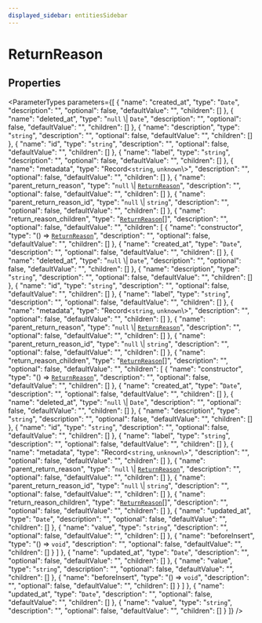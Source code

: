 ```yaml
---
displayed_sidebar: entitiesSidebar
---
```



# ReturnReason

## Properties

<ParameterTypes parameters={[
  {
    "name": "created_at",
    "type": "`Date`",
    "description": "",
    "optional": false,
    "defaultValue": "",
    "children": []
  },
  {
    "name": "deleted_at",
    "type": "``null`` \\| `Date`",
    "description": "",
    "optional": false,
    "defaultValue": "",
    "children": []
  },
  {
    "name": "description",
    "type": "`string`",
    "description": "",
    "optional": false,
    "defaultValue": "",
    "children": []
  },
  {
    "name": "id",
    "type": "`string`",
    "description": "",
    "optional": false,
    "defaultValue": "",
    "children": []
  },
  {
    "name": "label",
    "type": "`string`",
    "description": "",
    "optional": false,
    "defaultValue": "",
    "children": []
  },
  {
    "name": "metadata",
    "type": "Record<`string`, `unknown`\\>",
    "description": "",
    "optional": false,
    "defaultValue": "",
    "children": []
  },
  {
    "name": "parent_return_reason",
    "type": "``null`` \\| [`ReturnReason`](ReturnReason.mdx)",
    "description": "",
    "optional": false,
    "defaultValue": "",
    "children": []
  },
  {
    "name": "parent_return_reason_id",
    "type": "``null`` \\| `string`",
    "description": "",
    "optional": false,
    "defaultValue": "",
    "children": []
  },
  {
    "name": "return_reason_children",
    "type": "[`ReturnReason`](ReturnReason.mdx)[]",
    "description": "",
    "optional": false,
    "defaultValue": "",
    "children": [
      {
        "name": "constructor",
        "type": "() => [`ReturnReason`](ReturnReason.mdx)",
        "description": "",
        "optional": false,
        "defaultValue": "",
        "children": []
      },
      {
        "name": "created_at",
        "type": "`Date`",
        "description": "",
        "optional": false,
        "defaultValue": "",
        "children": []
      },
      {
        "name": "deleted_at",
        "type": "``null`` \\| `Date`",
        "description": "",
        "optional": false,
        "defaultValue": "",
        "children": []
      },
      {
        "name": "description",
        "type": "`string`",
        "description": "",
        "optional": false,
        "defaultValue": "",
        "children": []
      },
      {
        "name": "id",
        "type": "`string`",
        "description": "",
        "optional": false,
        "defaultValue": "",
        "children": []
      },
      {
        "name": "label",
        "type": "`string`",
        "description": "",
        "optional": false,
        "defaultValue": "",
        "children": []
      },
      {
        "name": "metadata",
        "type": "Record<`string`, `unknown`\\>",
        "description": "",
        "optional": false,
        "defaultValue": "",
        "children": []
      },
      {
        "name": "parent_return_reason",
        "type": "``null`` \\| [`ReturnReason`](ReturnReason.mdx)",
        "description": "",
        "optional": false,
        "defaultValue": "",
        "children": []
      },
      {
        "name": "parent_return_reason_id",
        "type": "``null`` \\| `string`",
        "description": "",
        "optional": false,
        "defaultValue": "",
        "children": []
      },
      {
        "name": "return_reason_children",
        "type": "[`ReturnReason`](ReturnReason.mdx)[]",
        "description": "",
        "optional": false,
        "defaultValue": "",
        "children": [
          {
            "name": "constructor",
            "type": "() => [`ReturnReason`](ReturnReason.mdx)",
            "description": "",
            "optional": false,
            "defaultValue": "",
            "children": []
          },
          {
            "name": "created_at",
            "type": "`Date`",
            "description": "",
            "optional": false,
            "defaultValue": "",
            "children": []
          },
          {
            "name": "deleted_at",
            "type": "``null`` \\| `Date`",
            "description": "",
            "optional": false,
            "defaultValue": "",
            "children": []
          },
          {
            "name": "description",
            "type": "`string`",
            "description": "",
            "optional": false,
            "defaultValue": "",
            "children": []
          },
          {
            "name": "id",
            "type": "`string`",
            "description": "",
            "optional": false,
            "defaultValue": "",
            "children": []
          },
          {
            "name": "label",
            "type": "`string`",
            "description": "",
            "optional": false,
            "defaultValue": "",
            "children": []
          },
          {
            "name": "metadata",
            "type": "Record<`string`, `unknown`\\>",
            "description": "",
            "optional": false,
            "defaultValue": "",
            "children": []
          },
          {
            "name": "parent_return_reason",
            "type": "``null`` \\| [`ReturnReason`](ReturnReason.mdx)",
            "description": "",
            "optional": false,
            "defaultValue": "",
            "children": []
          },
          {
            "name": "parent_return_reason_id",
            "type": "``null`` \\| `string`",
            "description": "",
            "optional": false,
            "defaultValue": "",
            "children": []
          },
          {
            "name": "return_reason_children",
            "type": "[`ReturnReason`](ReturnReason.mdx)[]",
            "description": "",
            "optional": false,
            "defaultValue": "",
            "children": []
          },
          {
            "name": "updated_at",
            "type": "`Date`",
            "description": "",
            "optional": false,
            "defaultValue": "",
            "children": []
          },
          {
            "name": "value",
            "type": "`string`",
            "description": "",
            "optional": false,
            "defaultValue": "",
            "children": []
          },
          {
            "name": "beforeInsert",
            "type": "() => `void`",
            "description": "",
            "optional": false,
            "defaultValue": "",
            "children": []
          }
        ]
      },
      {
        "name": "updated_at",
        "type": "`Date`",
        "description": "",
        "optional": false,
        "defaultValue": "",
        "children": []
      },
      {
        "name": "value",
        "type": "`string`",
        "description": "",
        "optional": false,
        "defaultValue": "",
        "children": []
      },
      {
        "name": "beforeInsert",
        "type": "() => `void`",
        "description": "",
        "optional": false,
        "defaultValue": "",
        "children": []
      }
    ]
  },
  {
    "name": "updated_at",
    "type": "`Date`",
    "description": "",
    "optional": false,
    "defaultValue": "",
    "children": []
  },
  {
    "name": "value",
    "type": "`string`",
    "description": "",
    "optional": false,
    "defaultValue": "",
    "children": []
  }
]} />
